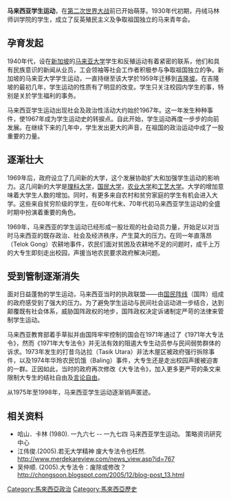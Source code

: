 {{multiple issues|
{{copyedit|time=2017-11-07T11:15:37+00:00}}
{{copypaste|time=2017-11-07T11:15:37+00:00}}
{{expert|time=2017-11-07T11:15:37+00:00}}
{{newsrelease|time=2017-11-07T11:15:37+00:00}}
{{refimprove|time=2017-11-07T11:15:37+00:00}}
}}
'''马来西亚学生运动'''，在[[第二次世界大战|第二次世界大战]]前已开始萌芽。1930年代初期，丹绒马林师训学院的学生，成立了反英殖民主义及争取祖国独立的马来青年会。

==孕育发起==
1940年代，设在[[新加坡|新加坡]]的[[马来亚大学|马来亚大学]]学生和反殖运动有着紧密的联系，他们和具有民族意识的新闻从业员，工会领袖等社会工作者积极参与争取祖国独立的争。新加坡的马来亚大学学生运动，一直持继至该大学於1959年迁移到[[吉隆坡|吉隆坡]]。在吉隆坡的最初几年，学生运动的性质有了明显的改变。学生只关注校园内学生的事，特别是关於学生福利的事务。

马来西亚学生运动出现社会及政治性活动大约始於1967年。这一年发生种种事件，使1967年成为学生运动史的转捩点。自此开始，学生运动再度一步步的向前发展。在继续下来的几年中，学生发出更大的声音，在祖国的政治运动中成了一股重要的力量。

==逐渐壮大==
1969年后，政府设立了几间新的大学，这个发展协助扩大和加强学生运动的影响力。这几间新的大学是[[马来西亚理科大学|理科大学]]，[[马来西亚国立大学|国民大学]]，[[博特拉大学|农业大学]]和[[马来西亚工艺大学|工艺大学]]。大学的增加意味着大学生人数的增加。同时，有更多来自农村和贫穷家庭的学生有机会进入大学。这些来自贫穷阶级的学生，在60年代末、70年代初马来西亚学生运动的全盛时期中扮演着重要的角色。

1969年，马来西亚的学生运动已经形成一股壮观的社会动员力量，开始足以对当时马来西亚的既存政治、社会及经济秩序，产生莫大的压力。在同一年直落昂（Telok Gong）农耕地事件，农民们面对贫困及农耕地不足的问题时，成千上万的大专生即刻走出校园，声援当地农民要求政府解决问题。

==受到管制逐渐消失==
面对日益蓬勃的学生运动，马来西亚当时的执政联盟——由[[國民陣線|国民阵线]]（国阵）组成的政府感受到了强大的压力。为了避免学生运动与民间社会运动进一步结合，达到颠覆既有社会体系，威胁国阵政权的地步，国阵政权决定诉诸制定严苛的法律来管制学生运动。

马来西亚教育部着手草拟并由国阵牢牢控制的国会在1971年通过了《1971年大专法令》，然而《1971年大专法令》并无法有效的阻遏大专生动员参与民间弱势群体的诉求。1973年发生的打昔乌达拉（Tasik Utara）非法木屋区被政府强行拆除事件，以及1974年华玲农民饥饿（Baling）事件，大专生还是走出校园声援被迫害的一群。正因如此，当时的政府再次修改《大专法令》，加入更多更严苛的条文来限制大专生的结社自由及[[言論自由|言论自由]]。

从1975年至1998年，马来西亚学生运动逐渐销声匿迹。

==相关资料==
{{Portal box|马来西亚|教育}}
*哈山．卡林 (1980). 一九六七 -- 一九七四 马来西亚学生运动。 策略资讯研究中心
*江伟俊.(2005).若无大学精神 废大专法令也枉然. [http://www.merdekareview.com/news_view.asp?id=767 http://www.merdekareview.com/news_view.asp?id=767]{{dead link|date=2018年5月 |bot=InternetArchiveBot |fix-attempted=yes }}
*吴仲顺. (2005).大专法令：废除或修改？ [http://chongsoon.blogspot.com/2005/12/blog-post_13.html http://chongsoon.blogspot.com/2005/12/blog-post_13.html]

[[Category:馬來西亞政治|Category:馬來西亞政治]]
[[Category:馬來西亞歷史|Category:馬來西亞歷史]]